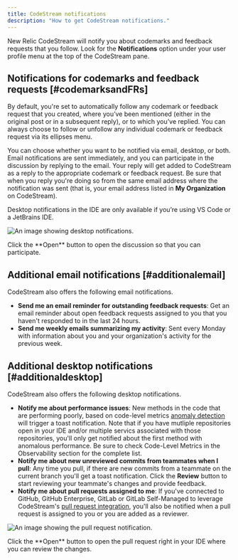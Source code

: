 ```yaml
---
title: CodeStream notifications
description: "How to get CodeStream notifications."
---
```




New Relic CodeStream will notify you about codemarks and feedback requests that you follow. Look for the **Notifications** option under your user profile menu at the top of the CodeStream pane.

## Notifications for codemarks and feedback requests [#codemarksandFRs]

By default, you're set to automatically follow any codemark or feedback request that you created, where you’ve been mentioned (either in the original post or in a subsequent reply), or to which you’ve replied. You can always choose to follow or unfollow any individual codemark or feedback request via its ellipses menu.

You can choose whether you want to be notified via email, desktop, or both. Email notifications are sent immediately, and you can participate in the
discussion by replying to the email. Your reply will get added to CodeStream as a reply to the appropriate codemark or feedback request. Be sure that when you reply you're doing so from the same email address where the notification was sent (that is, your email address listed in **My Organization** on CodeStream).

Desktop notifications in the IDE are only available if you’re using VS Code or a JetBrains IDE.

<img
  title="Desktop notifications"
  alt="An image showing desktop notifications."
  src={codestreamCodestreamDesktopNotification}
/>

<figcaption>
  Click the **Open** button to open the discussion so that you can participate.
</figcaption>

## Additional email notifications [#additionalemail]

CodeStream also offers the following email notifications.

* **Send me an email reminder for outstanding feedback requests**: Get an email reminder about open feedback requests assigned to you that you haven't responded to in the last 24 hours.
* **Send me weekly emails summarizing my activity**: Sent every Monday with information about you and your organization's activity for the previous week.

## Additional desktop notifications [#additionaldesktop]

CodeStream also offers the following desktop notifications.

* **Notify me about performance issues**: New methods in the code that are performing poorly, based on code-level metrics [anomaly detection](/docs/codestream/how-use-codestream/performance-monitoriing#clm-anomalies) will trigger a toast notification. Note that if you have mutliple repositories open in your IDE and/or multiple servics associated with those repositories, you'll only get notified about the first method with anomalous performance. Be sure to check Code-Level Metrics in the Observability section for the complete list.
* **Notify me about new unreviewed commits from teammates when I pull**: Any time you pull, if there are new commits from a teammate on the current branch you'll get a toast notification. Click the **Review** button to start reviewing your teammate's changes and provide feedback.
* **Notify me about pull requests assigned to me**: If you've connected to GitHub, GitHub Enterprise, GitLab or GitLab Self-Managed to leverage CodeStream's [pull request integration](/docs/codestream/how-use-codestream/pull-requests), you'll also be notified when a pull request is assigned to you or you are added as a reviewer.

<img
  title="Pull request"
  alt="An image showing the pull request notification."
  src={codestreamCodestreamPullRequestNotification}
/>

<figcaption>
  Click the **Open** button to open the pull request right in your IDE where you can review the changes.
</figcaption>
